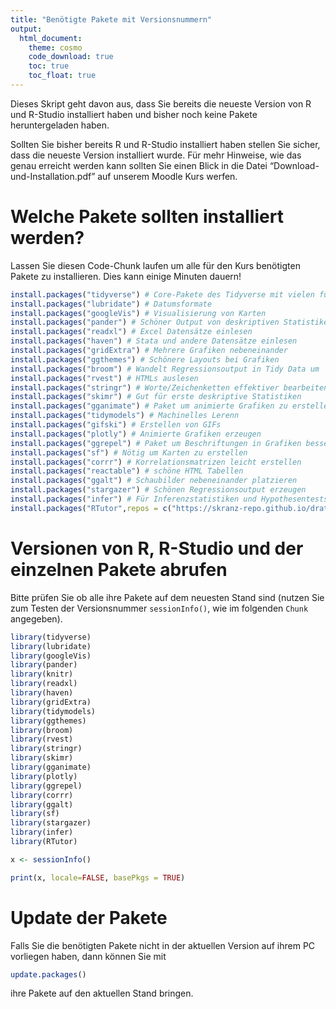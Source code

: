 ```yaml
---
title: "Benötigte Pakete mit Versionsnummern"
output: 
  html_document:
    theme: cosmo
    code_download: true
    toc: true
    toc_float: true
---
```


Dieses Skript geht davon aus, dass Sie bereits die neueste Version von R und R-Studio installiert haben und bisher noch keine Pakete heruntergeladen haben.

Sollten Sie bisher bereits R und R-Studio installiert haben stellen Sie sicher, dass die neueste Version installiert wurde. Für mehr Hinweise, wie das genau erreicht werden kann sollten Sie einen Blick in die Datei "Download-und-Installation.pdf" auf unserem Moodle Kurs werfen.

# Welche Pakete sollten installiert werden?

Lassen Sie diesen Code-Chunk laufen um alle für den Kurs benötigten Pakete zu installieren.
Dies kann einige Minuten dauern!

```r
install.packages("tidyverse") # Core-Pakete des Tidyverse mit vielen für die Veranstaltung wichtigen Funktionen
install.packages("lubridate") # Datumsformate
install.packages("googleVis") # Visualisierung von Karten
install.packages("pander") # Schöner Output von deskriptiven Statistiken
install.packages("readxl") # Excel Datensätze einlesen
install.packages("haven") # Stata und andere Datensätze einlesen
install.packages("gridExtra") # Mehrere Grafiken nebeneinander
install.packages("ggthemes") # Schönere Layouts bei Grafiken
install.packages("broom") # Wandelt Regressionsoutput in Tidy Data um
install.packages("rvest") # HTMLs auslesen
install.packages("stringr") # Worte/Zeichenketten effektiver bearbeiten
install.packages("skimr") # Gut für erste deskriptive Statistiken
install.packages("gganimate") # Paket um animierte Grafiken zu erstellen
install.packages("tidymodels") # Machinelles Lerenn
install.packages("gifski") # Erstellen von GIFs
install.packages("plotly") # Animierte Grafiken erzeugen
install.packages("ggrepel") # Paket um Beschriftungen in Grafiken besser zu setzen
install.packages("sf") # Nötig um Karten zu erstellen
install.packages("corrr") # Korrelationsmatrizen leicht erstellen
install.packages("reactable") # schöne HTML Tabellen
install.packages("ggalt") # Schaubilder nebeneinander platzieren
install.packages("stargazer") # Schönen Regressionsoutput erzeugen
install.packages("infer") # Für Inferenzstatistiken und Hypothesentests
install.packages("RTutor",repos = c("https://skranz-repo.github.io/drat/",getOption("repos"))) # Problem Sets
```

# Versionen von R, R-Studio und der einzelnen Pakete abrufen

Bitte prüfen Sie ob alle ihre Pakete auf dem neuesten Stand sind (nutzen Sie zum Testen der Versionsnummer `sessionInfo()`, wie im folgenden `Chunk` angegeben).

```r
library(tidyverse) 
library(lubridate) 
library(googleVis) 
library(pander)
library(knitr) 
library(readxl) 
library(haven)
library(gridExtra) 
library(tidymodels)
library(ggthemes) 
library(broom) 
library(rvest) 
library(stringr) 
library(skimr)
library(gganimate)
library(plotly)
library(ggrepel) 
library(corrr)
library(ggalt)
library(sf)
library(stargazer)
library(infer)
library(RTutor)

x <- sessionInfo()

print(x, locale=FALSE, basePkgs = TRUE)
```

# Update der Pakete

Falls Sie die benötigten Pakete nicht in der aktuellen Version auf ihrem PC vorliegen haben, dann können Sie mit 

```r
update.packages()
```

ihre Pakete auf den aktuellen Stand bringen.
